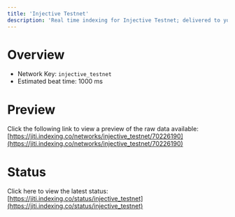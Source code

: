 ```yaml
---
title: 'Injective Testnet'
description: 'Real time indexing for Injective Testnet; delivered to you'
---
```


# Overview
- Network Key: `injective_testnet`
- Estimated beat time: 1000 ms

# Preview
Click the following link to view a preview of the raw data available: [https://jiti.indexing.co/networks/injective_testnet/70226190](https://jiti.indexing.co/networks/injective_testnet/70226190)

# Status
Click here to view the latest status: [https://jiti.indexing.co/status/injective_testnet](https://jiti.indexing.co/status/injective_testnet)
